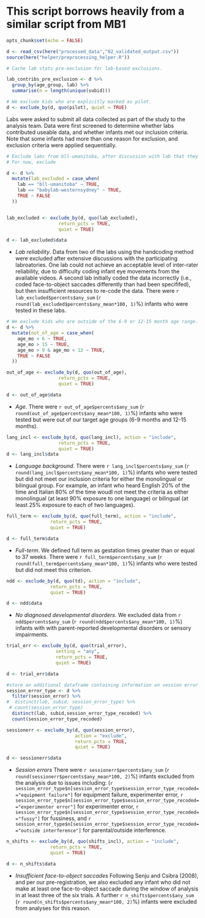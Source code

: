 
# This script borrows heavily from a similar script from MB1

```r
opts_chunk$set(echo = FALSE)
```

```r
d <- read_csv(here("processed_data","02_validated_output.csv"))
source(here("helper/preprocessing_helper.R"))
```

```r
# Cache lab stats pre-exclusion for lab-based exclusions. 

lab_contribs_pre_exclusion <- d %>%
  group_by(age_group, lab) %>%
  summarise(n = length(unique(subid)))
```

```r
# We exclude kids who are explicitly marked as pilot.
d <- exclude_by(d, quo(pilot), quiet = TRUE)
```


Labs were asked to submit all data collected as part of the study to the analysis team. Data were first screened to determine whether labs contributed useable data, and whether infants met our inclusion criteria. Note that some infants had more than one reason for exclusion, and exclusion criteria were applied sequentially.

```r
# Exclude labs from bll-umanitoba, after discussion with lab that they could not reliably code their data
# For now, exclude

d <- d %>%
  mutate(lab_excluded = case_when(
    lab == "bll-umanitoba" ~ TRUE,
    lab == "babylab-westernsydney" ~ TRUE,
    TRUE ~ FALSE
  ))


lab_excluded <- exclude_by(d, quo(lab_excluded),
                   return_pcts = TRUE, 
                   quiet = TRUE)

d <- lab_excluded$data


```

* *Lab reliability*. Data from two of the labs using the handcoding method were excluded after extensive discussions with the participating labroatories. One lab could not achieve an acceptable level of inter-rater reliability, due to difficulty coding infant eye movements from the available videos. A second lab initially coded the data incorrectly (i.e., coded face-to-object saccades differently than had been specififed), but then insufficient resources to re-code the data. There were `r lab_excluded$percents$any_sum` (`r round(lab_excluded$percents$any_mean*100, 1)`%) infants who were tested in these labs.

```r
# We exclude kids who are outside of the 6-9 or 12-15 month age range. 
d <- d %>%
  mutate(out_of_age = case_when(
    age_mo < 6 ~ TRUE,
    age_mo > 15 ~ TRUE,
    age_mo > 9 & age_mo < 12 ~ TRUE,
    TRUE ~ FALSE
  ))

out_of_age <- exclude_by(d, quo(out_of_age),
                   return_pcts = TRUE, 
                   quiet = TRUE)

d <- out_of_age$data
```

* *Age*. There were `r out_of_age$percents$any_sum` (`r round(out_of_age$percents$any_mean*100, 1)`%) infants who were tested but were out of our target age groups (6-9 months and 12-15 months).

```r

lang_incl <- exclude_by(d, quo(lang_incl), action = "include", 
                   return_pcts = TRUE, 
                   quiet = TRUE)
d <- lang_incl$data
```

* *Language background*. There were `r lang_incl$percents$any_sum` (`r round(lang_incl$percents$any_mean*100, 1)`%) infants who were tested but did not meet our inclusion criteria for either the monolingual or bilingual group.  For example, an infant who heard English 20% of the time and Italian 80% of the time woudl not meet the criteria as either monolingual (at least 90% exposure to one language) or bilingual (at least 25% exposure to each of two languages).


```r
full_term <- exclude_by(d, quo(full_term), action = "include", 
                return_pcts = TRUE, 
                quiet = TRUE)

d <- full_term$data
```

* *Full-term*. We defined full term as gestation times greater than or equal to 37 weeks. There were `r full_term$percents$any_sum` (`r round(full_term$percents$any_mean*100, 1)`%) infants who were tested but did not meet this criterion.

```r
ndd <- exclude_by(d, quo(td), action = "include", 
                return_pcts = TRUE, 
                quiet = TRUE)

d <- ndd$data
```

* *No diagnosed developmental disorders*. We excluded data from `r ndd$percents$any_sum` (`r round(ndd$percents$any_mean*100, 1)`%) infants with with parent-reported developmental disorders or sensory impairments.

```r
trial_err <- exclude_by(d, quo(trial_error), 
                  setting = "any", 
                  return_pcts = TRUE, 
                  quiet = TRUE)

d <- trial_err$data
```


```r
#store an additional dataframe containing information on session error types
session_error_type <- d %>%
  filter(session_error) %>%
#  distinct(lab, subid, session_error_type) %>%
 # count(session_error_type)
  distinct(lab, subid,session_error_type_recoded) %>%
  count(session_error_type_recoded)

sessionerr <- exclude_by(d, quo(session_error),
                         action = "exclude",
                         return_pcts = TRUE,
                         quiet = TRUE)

d <- sessionerr$data
```

* *Session errors* There were `r sessionerr$percents$any_sum` (`r round(sessionerr$percents$any_mean*100, 2)`%) infants excluded from the analysis due to issues including: (`r session_error_type$n[session_error_type$session_error_type_recoded=="equipment failure"]` for equipment failure,  experimenter error, `r session_error_type$n[session_error_type$session_error_type_recoded=="experimenter error"]` for experimenter error, `r session_error_type$n[session_error_type$session_error_type_recoded=="fussy"]` for fussiness, and `r session_error_type$n[session_error_type$session_error_type_recoded=="outside interference"]` for parental/outside interference.

```r
n_shifts <- exclude_by(d, quo(shifts_incl), action = "include", 
                return_pcts = TRUE, 
                quiet = TRUE)

d <- n_shifts$data
```

* *Insufficient face-to-object saccades* Following Senju and Csibra (2008), and per our pre-registration, we also excluded any infant who did not make at least one face-to-object saccade during the window of analysis in at least three of the six trials.  A further `r n_shifts$percents$any_sum` (`r round(n_shifts$percents$any_mean*100, 2)`%) infants were excluded from analyses for this reason.
